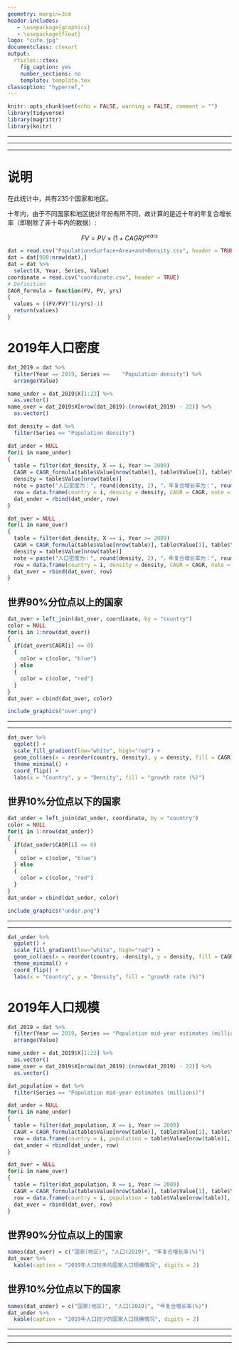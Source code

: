 ```yaml
---
geometry: margin=3cm
header-includes:
   - \usepackage{graphicx}
   - \usepackage{float}
logo: "cufe.jpg"
documentclass: ctexart
output:
  rticles::ctex:
    fig_caption: yes
    number_sections: no
    template: template.tex
classoption: "hyperref,"
---
```


```r
knitr::opts_chunk$set(echo = FALSE, warning = FALSE, comment = "")
library(tidyverse)
library(magrittr)
library(knitr)
```

\newpage

\tableofcontents

***

\begin{center}

网页

http://wuyuchong.com/projects/population

\end{center}

***

\begin{center}

源代码及数据

https://github.com/wuyuchong/world\_population

\end{center}

***

# 说明

在此统计中，共有235个国家和地区。

十年内，由于不同国家和地区统计年份有所不同，故计算的是近十年的年复合增长率（即剔除了非十年内的数据）:

$$ FV = PV \times (1 + CAGR) ^ {years} $$

```r
dat = read.csv("Population+Surface+Area+and+Density.csv", header = TRUE)
dat = dat[900:nrow(dat),]
dat = dat %>% 
  select(X, Year, Series, Value) 
coordinate = read.csv("coordinate.csv", header = TRUE)
# Definition
CAGR_formula = function(FV, PV, yrs) 
{
  values = ((FV/PV)^(1/yrs)-1)
  return(values)
}
```

# 2019年人口密度

```r
dat_2019 = dat %>% 
  filter(Year == 2019, Series == 	"Population density") %>% 
  arrange(Value)

name_under = dat_2019$X[1:23] %>% 
  as.vector()
name_over = dat_2019$X[nrow(dat_2019):(nrow(dat_2019) - 22)] %>% 
  as.vector()

dat_density = dat %>% 
  filter(Series == "Population density")
```

```r
dat_under = NULL
for(i in name_under)
{
  table = filter(dat_density, X == i, Year >= 2009)
  CAGR = CAGR_formula(table$Value[nrow(table)], table$Value[1], table$Year[nrow(table)] - table$Year[1]) * 100
  density = table$Value[nrow(table)]
  note = paste("人口密度为：", round(density, 2), "，年复合增长率为：", round(CAGR, 2), "%。")
  row = data.frame(country = i, density = density, CAGR = CAGR, note = note)
  dat_under = rbind(dat_under, row)
}

dat_over = NULL
for(i in name_over)
{
  table = filter(dat_density, X == i, Year >= 2009)
  CAGR = CAGR_formula(table$Value[nrow(table)], table$Value[1], table$Year[nrow(table)] - table$Year[1]) * 100
  density = table$Value[nrow(table)]
  note = paste("人口密度为：", round(density, 2), "，年复合增长率为：", round(CAGR, 2), "%。")
  row = data.frame(country = i, density = density, CAGR = CAGR, note = note)
  dat_over = rbind(dat_over, row)
}
```

## 世界90%分位点以上的国家

```r
dat_over = left_join(dat_over, coordinate, by = "country")
color = NULL
for(i in 1:nrow(dat_over))
{
  if(dat_over$CAGR[i] <= 0)
  {
    color = c(color, "blue")
  } else
  {
    color = c(color, "red")
  }
}
dat_over = cbind(dat_over, color)
```

```r
include_graphics("over.png")
```

***

\begin{center}

前往网页查看动态地图

http://wuyuchong.com/projects/population

\end{center}

***

```r
dat_over %>% 
  ggplot() +
  scale_fill_gradient(low="white", high="red") +
  geom_col(aes(x = reorder(country, density), y = density, fill = CAGR)) +
  theme_minimal() +
  coord_flip() +
  labs(x = "Country", y = "Density", fill = "growth rate (%)")
```

## 世界10%分位点以下的国家

```r
dat_under = left_join(dat_under, coordinate, by = "country")
color = NULL
for(i in 1:nrow(dat_under))
{
  if(dat_under$CAGR[i] <= 0)
  {
    color = c(color, "blue")
  } else
  {
    color = c(color, "red")
  }
}
dat_under = cbind(dat_under, color)
```

```r
include_graphics("under.png")
```

***

\begin{center}

前往网页查看动态地图

http://wuyuchong.com/projects/population

\end{center}

***

```r
dat_under %>% 
  ggplot() +
  scale_fill_gradient(low="white", high="red") +
  geom_col(aes(x = reorder(country, -density), y = density, fill = CAGR)) +
  theme_minimal() +
  coord_flip() +
  labs(x = "Country", y = "Density", fill = "growth rate (%)")
```

# 2019年人口规模

```r
dat_2019 = dat %>% 
  filter(Year == 2019, Series == "Population mid-year estimates (millions)") %>% 
  arrange(Value)

name_under = dat_2019$X[1:23] %>% 
  as.vector()
name_over = dat_2019$X[nrow(dat_2019):(nrow(dat_2019) - 22)] %>% 
  as.vector()

dat_population = dat %>% 
  filter(Series == "Population mid-year estimates (millions)")
```

```r
dat_under = NULL
for(i in name_under)
{
  table = filter(dat_population, X == i, Year >= 2009)
  CAGR = CAGR_formula(table$Value[nrow(table)], table$Value[1], table$Year[nrow(table)] - table$Year[1])
  row = data.frame(country = i, population = table$Value[nrow(table)], CAGR = CAGR * 100)
  dat_under = rbind(dat_under, row)
}

dat_over = NULL
for(i in name_over)
{
  table = filter(dat_population, X == i, Year >= 2009)
  CAGR = CAGR_formula(table$Value[nrow(table)], table$Value[1], table$Year[nrow(table)] - table$Year[1])
  row = data.frame(country = i, population = table$Value[nrow(table)], CAGR = CAGR * 100)
  dat_over = rbind(dat_over, row)
}
```

## 世界90%分位点以上的国家

```r
names(dat_over) = c("国家(地区)", "人口(2019)", "年复合增长率(%)")
dat_over %>% 
  kable(caption = "2019年人口较多的国家人口规模情况", digits = 2)
```

## 世界10%分位点以下的国家

```r
names(dat_under) = c("国家(地区)", "人口(2019)", "年复合增长率(%)")
dat_under %>% 
  kable(caption = "2019年人口较少的国家人口规模情况", digits = 2)
```


***

\begin{center}

网页

http://wuyuchong.com/projects/population

\end{center}

***

\begin{center}

源代码及数据

https://github.com/wuyuchong/world\_population

\end{center}

***

